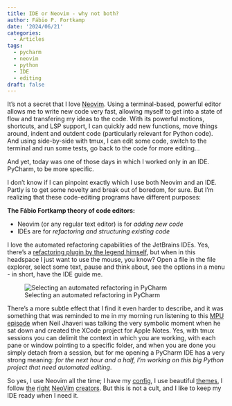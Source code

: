 ```yaml
---
title: IDE or Neovim - why not both?
author: Fábio P. Fortkamp
date: '2024/06/21'
categories:
  - Articles
tags:
  - pycharm
  - neovim
  - python
  - IDE
  - editing
draft: false
---
```


It's not a secret that I love [Neovim](/post/pyright/). Using a terminal-based, powerful
editor allows me to write new code very fast, allowing myself to get into a state of
flow and transfering my ideas to the code. With its powerful motions, shortcuts, and
LSP support, I can quickly add new functions, move things around, indent and outdent 
code (particularly relevant for Python code). And using side-by-side with tmux,
I can edit some code, switch to the terminal and run some tests, go back to the code
for more editing...

And yet, today was one of those days in which I worked only in an IDE. PyCharm, to be more
specific.

I don't know if I can pinpoint exactly which I use both Neovim and an IDE. Partly is
to get some novelty and break out of boredom, for sure. But I'm realizing that these
code-editing programs have different purposes:

**The Fábio Fortkamp theory of code editors:**

- Neovim (or any regular text editor) is for *adding new code*
- IDEs are for *refactoring and structuring existing code*

I love the automated refactoring capabilities of the JetBrains IDEs. Yes, there's a
[refactoring plugin by the legend himself](https://github.com/ThePrimeagen/refactoring.nvim),
but when in this headspace I just want to use the mouse, you know? Open a file in the file explorer,
select some text, pause and think about, see the options in a menu - in short, 
have the IDE guide me.

![Selecting an automated refactoring in PyCharm](pycharm.png)

There's a more subtle effect that I find it even harder to describe, and it was something
that was reminded to me in my morning run listening to this [MPU episode](https://www.relay.fm/mpu/742)
when Neil Jhaveri was talking the very symbolic moment when he sat down and created the 
XCode project for Apple Notes. Yes, with tmux sessions you can delimit the context
in which you are working, with each pane or window pointing to a specific folder, and 
when you are done you simply detach from a session, but for me
opening a PyCharm IDE has a very strong meaning: *for the next hour and a half, I'm
working on this big Python project that need automated editing*.

So yes, I use Neovim all the time; I have my [config](https://github.com/fabiofortkamp/astroconfig),
I use beautiful [themes](https://catppuccin.com/), I follow [the](https://www.youtube.com/@typecraft_dev)
 [right](https://www.youtube.com/@dreamsofcode) [NeoVim](https://www.youtube.com/@teej_dv)
 [creators](https://www.youtube.com/@TheVimeagen). But this is not a cult,
 and I like to keep my IDE ready when I need it. 